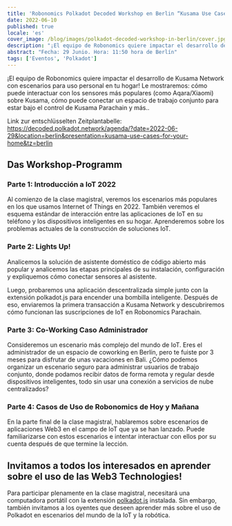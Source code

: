 ```yaml
---
title: 'Robonomics Polkadot Decoded Workshop en Berlin “Kusama Use Cases for your Home”'
date: 2022-06-10
published: true
locale: 'es'
cover_image: /blog/images/polkadot-decoded-workshop-in-berlin/cover.jpg
description: "¡El equipo de Robonomics quiere impactar el desarrollo de Kusama Network con escenarios para uso personal en tu hogar! Le mostraremos: cómo puede interactuar con los sensores más populares (como Aqara/Xiaomi) sobre Kusama, cómo puede conectar un espacio de trabajo conjunto para estar bajo el control de Kusama Parachain y más.."
abstract: "Fecha: 29 Junio. Hora: 11:50 hora de Berlín"
tags: ['Eventos', 'Polkadot']
---
```


¡El equipo de Robonomics quiere impactar el desarrollo de Kusama Network con escenarios para uso personal en tu hogar! Le mostraremos: cómo puede interactuar con los sensores más populares (como Aqara/Xiaomi) sobre Kusama, cómo puede conectar un espacio de trabajo conjunto para estar bajo el control de Kusama Parachain y más..

Link zur entschlüsselten Zeitplantabelle: https://decoded.polkadot.network/agenda/?date=2022-06-29&location=berlin&presentation=kusama-use-cases-for-your-home&tz=berlin

## Das Workshop-Programm

### Parte 1: Introducción a IoT 2022

Al comienzo de la clase magistral, veremos los escenarios más populares en los que usamos Internet of Things en 2022. También veremos el esquema estándar de interacción entre las aplicaciones de IoT en su teléfono y los dispositivos inteligentes en su hogar. Aprenderemos sobre los problemas actuales de la construcción de soluciones IoT.

### Parte 2: Lights Up!

Analicemos la solución de asistente doméstico de código abierto más popular y analicemos las etapas principales de su instalación, configuración y expliquemos cómo conectar sensores al asistente.

Luego, probaremos una aplicación descentralizada simple junto con la extensión polkadot.js para encender una bombilla inteligente. Después de eso, enviaremos la primera transacción a Kusama Network y descubriremos cómo funcionan las suscripciones de IoT en Robonomics Parachain.

### Parte 3: Co-Working Caso Administrador

Consideremos un escenario más complejo del mundo de IoT. Eres el administrador de un espacio de coworking en Berlín, pero te fuiste por 3 meses para disfrutar de unas vacaciones en Bali. ¿Cómo podemos organizar un escenario seguro para administrar usuarios de trabajo conjunto, donde podamos recibir datos de forma remota y regular desde dispositivos inteligentes, todo sin usar una conexión a servicios de nube centralizados?

### Parte 4: Casos de Uso de Robonomics de Hoy y Mañana

En la parte final de la clase magistral, hablaremos sobre escenarios de aplicaciones Web3 en el campo de IoT que ya se han lanzado. Puede familiarizarse con estos escenarios e intentar interactuar con ellos por su cuenta después de que termine la lección.

## Invitamos a todos los interesados en aprender sobre el uso de las Web3 Technologies!

Para participar plenamente en la clase magistral, necesitará una computadora portátil con la extensión [polkadot.js](https://polkadot.js.org/extension/) instalada. Sin embargo, también invitamos a los oyentes que deseen aprender más sobre el uso de Polkadot en escenarios del mundo de la IoT y la robótica.